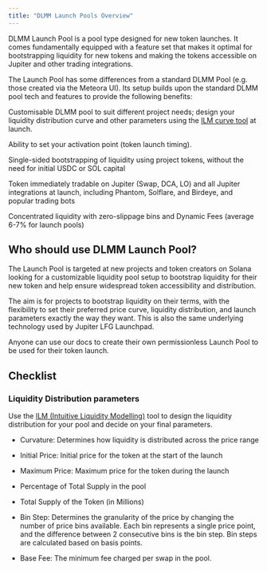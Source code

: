```yaml
---
title: "DLMM Launch Pools Overview"
---
```


DLMM Launch Pool is a pool type designed for new token launches. It comes fundamentally equipped with a feature set that makes it optimal for bootstrapping liquidity for new tokens and making the tokens accessible on Jupiter and other trading integrations.

The Launch Pool has some differences from a standard DLMM Pool (e.g. those created via the Meteora UI). Its setup builds upon the standard DLMM pool tech and features to provide the following benefits:

Customisable DLMM pool to suit different project needs; design your liquidity distribution curve and other parameters using the [ILM curve tool](https://ilm.jup.ag) at launch.

Ability to set your activation point (token launch timing).

Single-sided bootstrapping of liquidity using project tokens, without the need for initial USDC or SOL capital

Token immediately tradable on Jupiter (Swap, DCA, LO) and all Jupiter integrations at launch, including Phantom, Solflare, and Birdeye, and popular trading bots

Concentrated liquidity with zero-slippage bins and Dynamic Fees (average 6-7% for launch pools)

## Who should use DLMM Launch Pool?

The Launch Pool is targeted at new projects and token creators on Solana looking for a customizable liquidity pool setup to bootstrap liquidity for their new token and help ensure widespread token accessibility and distribution.

The aim is for projects to bootstrap liquidity on their terms, with the flexibility to set their preferred price curve, liquidity distribution, and launch parameters exactly the way they want. This is also the same underlying technology used by Jupiter LFG Launchpad.

Anyone can use our docs to create their own permissionless Launch Pool to be used for their token launch.

## Checklist

### Liquidity Distribution parameters

Use the [ILM (Intuitive Liquidity Modelling)](https://ilm.jup.ag/) tool to design the liquidity distribution for your pool and decide on your final parameters.

- Curvature: Determines how liquidity is distributed across the price range

- Initial Price: Initial price for the token at the start of the launch

- Maximum Price: Maximum price for the token during the launch

- Percentage of Total Supply in the pool

- Total Supply of the Token (in Millions)

- Bin Step: Determines the granularity of the price by changing the number of price bins available. Each bin represents a single price point, and the difference between 2 consecutive bins is the bin step. Bin steps are calculated based on basis points.

- Base Fee: The minimum fee charged per swap in the pool.

